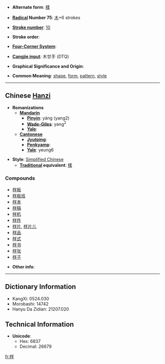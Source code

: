 * '''Alternate form''': [[樣]]

* '''[[Wiktionary:Chinese radical index| Radical]] Number 75''': [[Wiktionary:Chinese radical index 木|木]]+6 strokes

* '''[[Wiktionary:Chinese total strokes index|Stroke number]]''': [[Wiktionary:Chinese total strokes index 10|10]]

* '''Stroke order''': 

* '''[[Wiktionary:Chinese four corner index|Four-Corner System]]''': 

* '''[[Wiktionary:Chinese Cangjie index|Cangjie input]]''': 木廿手 (DTQ)

* '''Graphical Significance and Origin''': 

* '''Common Meaning''': [[shape]], [[form]], [[pattern]], [[style]]

----

== Chinese [[Hanzi]] ==

* '''Romanizations'''
** '''[[Mandarin]]'''
*** '''[[Pinyin]]''': yáng (yang2)
*** '''[[Wade-Giles]]''': yang<sup>2</sup>
*** '''[[Yale]]''': 
** '''[[Cantonese]]'''
*** '''[[Jyutping]]''':
*** '''[[Penkyamp]]''': 
*** '''[[Yale]]''': yeung6

* '''Style''': [[Simplified Chinese]] 
** '''[[Traditional Chinese|Traditional]] equivalent''': [[樣]]

===Compounds===
*[[样板]]
*[[样板戏]]
*[[样本]]
*[[样稿]]
*[[样机]]
*[[样件]]
*[[样片]], [[样片儿]]
*[[样品]]
*[[样式]]
*[[样书]]
*[[样张]]
*[[样子]]

* '''Other info''': 

----

== Dictionary Information ==

* KangXi: 0524.030
* Morobashi: 14742
* Hanyu Da Zidian: 21207.020

== Technical Information ==

* '''Unicode''':
** Hex: 6837
** Decimal: 26679

[[fr:样]]